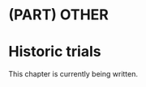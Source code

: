 # (PART) OTHER {-}

# Historic trials

This chapter is currently being written.  


<!-- [**Berman & Schreiner**](https://www.ncbi.nlm.nih.gov/pubmed/13508682) (1958): REVIEW - seminal review of the nephrotic syndrome (giving rise to definition of NS encompassing PER > 3.5 g/day).  -->

<!--Micropuncture...
First transplant?
First dialysis?
...

Mushrooms

Low-dose dopamine-->

